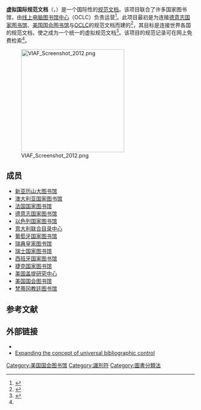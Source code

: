 {{NoteTA
|1=zh-hans:文档; zh-hant:檔案
|2=zh-hans:规范文档; zh-hant:權威檔案
|3=zh-hans:项目; zh-hant:專案
}}
'''虚拟国际规范文档'''（{{lang-en|Virtual International Authority File}}，{{lang|en|VIAF}}）是一个国际性的[[规范文档|规范文档]]。该项目联合了许多国家图书馆，由[[线上电脑图书馆中心|线上电脑图书馆中心]]（OCLC）负责运营<ref name="顾犇译">{{cite journal|title=虚拟国际规范文档——连接德国国家图书馆和美国国会图书馆的规范文档|author=Rick Bennett, Christina Hengel-Dittrich, Edward T. O'Neill, Barbara B. Tillett, 顾犇译|url=http://www.cnki.com.cn/Article/CJFDTotal-BJJG200604022.htm|journal=国家图书馆学刊|issue=4|doi=10.3969/j.issn.1009-3125.2006.04.021|year=2006|issn=1009-3125|access-date=2014-02-21|archive-date=2020-10-26|archive-url=https://web.archive.org/web/20201026224509/http://www.cnki.com.cn/Article/CJFDTotal-BJJG200604022.htm|dead-url=no|CN=11-4099/G2}}</ref>。此项目最初是为连接[[德意志国家图书馆|德意志国家图书馆]]、[[美国国会图书馆|美国国会图书馆]]与[[联机计算机图书馆中心|OCLC]]的规范文档而建的<ref>{{Cite web|title=虛擬國際權威檔|url=https://catweb.ncl.edu.tw/sites/default/files/upload/training/Taiwan%20Workshop-VIAF%20Final.pdf|access-date=2021-11-12|date=2014-08-09|format=PDF|language=zh-tw}}</ref>，其目标是连接世界各国的规范文档，使之成为一个统一的虚拟规范文档<ref>{{Cite journal
|1 = 
|author = 鈴木智之
|year = 2004
|title = バーチャル国際典拠ファイル―その試みと可能性―
|journal = カレントアウェアネス
|issue = 280
|pages = 2-3
|publisher = {{tsl|ja|日本図書館協会|日本图书馆协会|日本図書館協会}}
|issn = 0387-8007
|doi = <!--|naid = 40006293771-->
|url = http://current.ndl.go.jp/ca1521
|format = 
|accessdate = 2012-01-19
|archive-date = 2019-10-12
|archive-url = https://web.archive.org/web/20191012175732/https://current.ndl.go.jp/ca1521
|dead-url = no
}}</ref>。该项目的规范记录可在网上免费检索<ref name="顾犇译"/>。

[[File:VIAF_Screenshot_2012.png|275px]]

== 成员 ==
{{Expand section}}
* [[新亚历山大图书馆|新亚历山大图书馆]]
* [[澳大利亚国家图书馆|澳大利亚国家图书馆]]
* [[法国国家图书馆|法国国家图书馆]]
* [[德意志国家图书馆|德意志国家图书馆]]
* [[以色列国家图书馆|以色列国家图书馆]]
* [[意大利联合目录中心|意大利联合目录中心]]
* [[葡萄牙国家图书馆|葡萄牙国家图书馆]]
* [[瑞典皇家图书馆|瑞典皇家图书馆]]
* [[瑞士国家图书馆|瑞士国家图书馆]]
* [[西班牙国家图书馆|西班牙国家图书馆]]
* [[克莱门特学院|捷克国家图书馆]]
* [[美国盖提研究中心|美国盖提研究中心]]
* [[美国国会图书馆|美国国会图书馆]]
* [[梵蒂冈教廷图书馆|梵蒂冈教廷图书馆]]

== 参考文献 ==
{{reflist|2}}

== 外部链接 ==
{{Wikidata property|1=P214}}
{{refbegin|2}}
* {{official}}
* [http://www.oclc.org/services/brochures/213998usf_virtual_international_authority_file_VIAF.pdf Expanding the concept of universal bibliographic control]{{Wayback|url=http://www.oclc.org/services/brochures/213998usf_virtual_international_authority_file_VIAF.pdf |date=20110610050309 }}
{{refend}}
[[Category:美国国会图书馆|Category:美国国会图书馆]]
[[Category:識別符|Category:識別符]]
[[Category:圖書分類法|Category:圖書分類法]]
